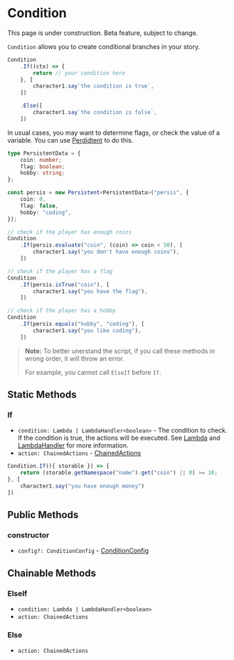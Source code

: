 
# Condition

<Callout type="warning" emoji="⚠️">
    This page is under construction.
</Callout>

<Callout type="warning" emoji="⚠️">
    Beta feature, subject to change.
</Callout>

`Condition` allows you to create conditional branches in your story.

```typescript
Condition
    .If((ctx) => {
        return // your condition here
    }, [
        character1.say`the condition is true`,
    ])

    .Else([
        character1.say`the condition is false`,
    ])
```

In usual cases, you may want to determine flags, or check the value of a variable. You can use [Perdidtent](./persistent) to do this.

```typescript
type PersistentData = {
    coin: number;
    flag: boolean;
    hobby: string;
};

const persis = new Persistent<PersistentData>("persis", {
    coin: 0,
    flag: false,
    hobby: "coding",
});

// check if the player has enough coins
Condition
    .If(persis.evaluate("coin", (coin) => coin < 50), [
        character1.say("you don't have enough coins"),
    ])

// check if the player has a flag
Condition
    .If(persis.isTrue("coin"), [
        character1.say("you have the flag"),
    ])

// check if the player has a hobby
Condition
    .If(persis.equals("hobby", "coding"), [
        character1.say("you like coding"),
    ])
```

> **Note:** To better unerstand the script, if you call these methods in wrong order, it will throw an error.
> 
> For example, you cannot call `ElseIf` before `If`.

## Static Methods

### If

<Steps>

- `condition: Lambda | LambdaHandler<boolean>` - The condition to check. If the condition is true, the actions will be executed. See [Lambda](../types/Lambda) and [LambdaHandler](../types/LambdaHandler) for more information.
- `action: ChainedActions` - [ChainedActions](../types/ChainedActions)

```typescript
Condition.If(({ storable }) => {
    return (storable.getNamespace("name").get("coin") || 0) >= 10;
}, [
    character1.say("you have enough money")
])
```

</Steps>

## Public Methods

### constructor

<Steps>

- `config?: ConditionConfig` - [ConditionConfig](../types/ConditionConfig)

</Steps>

## Chainable Methods

### ElseIf

<Steps>

- `condition: Lambda | LambdaHandler<boolean>`
- `action: ChainedActions`

</Steps>

### Else

<Steps>

- `action: ChainedActions`

</Steps>


